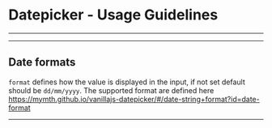 
<Meta title="ODS Components/Form/Datepicker [molecule]/Usage Guidelines" />

# Datepicker - Usage Guidelines
----

<Usage />

---
## Date formats
```format``` defines how the value is displayed in the input, if not set default should be ```dd/mm/yyyy```.
The supported format are defined here https://mymth.github.io/vanillajs-datepicker/#/date-string+format?id=date-format

---

